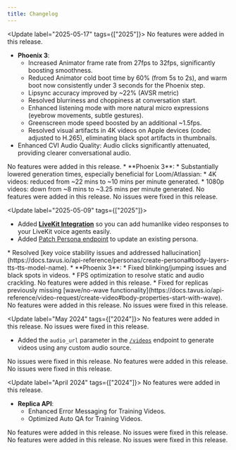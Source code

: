 ```yaml
---
title: Changelog
---
```

<Update label="2025-05-17" tags={["2025"]}>
<Tabs>
<Tab title="CVI">
<AccordionGroup>
<Accordion title="New Features" icon="plus-large">
No features were added in this release.
</Accordion>
<Accordion title="Enhancements" icon="wrench">
* **Phoenix 3**:
    * Increased Animator frame rate from 27fps to 32fps, significantly boosting smoothness.
    * Reduced Animator cold boot time by 60% (from 5s to 2s), and warm boot now consistently under 3 seconds for the Phoenix step.
    * Lipsync accuracy improved by ~22% (AVSR metric)
    * Resolved blurriness and choppiness at conversation start.
    * Enhanced listening mode with more natural micro expressions (eyebrow movements, subtle gestures).
    * Greenscreen mode speed boosted by an additional ~1.5fps.
    * Resolved visual artifacts in 4K videos on Apple devices (codec adjusted to H.265), eliminating black spot artifacts in thumbnails.
* Enhanced CVI Audio Quality: Audio clicks significantly attenuated, providing clearer conversational audio.
</Accordion>
</AccordionGroup>
</Tab>
<Tab title="Video Generation">
<AccordionGroup>
<Accordion title="New Features" icon="plus-large">
No features were added in this release.
</Accordion>
<Accordion title="Enhancements" icon="wrench">
* **Phoenix 3**:
    * Substantially lowered generation times, especially beneficial for Loom/Atlassian:
        * 4K videos: reduced from ~22 mins to ~10 mins per minute generated.
        * 1080p videos: down from ~8 mins to ~3.25 mins per minute generated.
</Accordion>
</AccordionGroup>
</Tab>
<Tab title="Lipsync">
<AccordionGroup>
<Accordion title="New Features" icon="plus-large">
No features were added in this release.
</Accordion>
<Accordion title="Enhancements" icon="wrench">
No issues were fixed in this release.
</Accordion>
</AccordionGroup>
</Tab>
</Tabs>
</Update>

<Update label="2025-05-09" tags={["2025"]}>
<Tabs>
<Tab title="CVI">
<AccordionGroup>
<Accordion title="New Features" icon="plus-large">
* Added [**LiveKit Integration**](https://www.tavus.io/post/building-real-time-ai-video-agents-with-livekit-and-tavus) so you can add humanlike video responses to your LiveKit voice agents easily.
* Added [Patch Persona endpoint](https://docs.tavus.io/api-reference/personas/patch-persona) to update an existing persona.
</Accordion>
<Accordion title="Enhancements" icon="wrench">
* Resolved [key voice stability issues and addressed hallucination](https://docs.tavus.io/api-reference/personas/create-persona#body-layers-tts-tts-model-name).
* **Phoenix 3**:
    * Fixed blinking/jumping issues and black spots in videos.
    * FPS optimization to resolve static and audio crackling.
</Accordion>
</AccordionGroup>
</Tab>
<Tab title="Video Generation">
<AccordionGroup>
<Accordion title="New Features" icon="plus-large">
No features were added in this release.
</Accordion>
<Accordion title="Enhancements" icon="wrench">
* Fixed for replicas previously missing [wave/no-wave functionality](https://docs.tavus.io/api-reference/video-request/create-video#body-properties-start-with-wave). 
</Accordion>
</AccordionGroup>
</Tab>
<Tab title="Lipsync">
<AccordionGroup>
<Accordion title="New Features" icon="plus-large">
No features were added in this release.
</Accordion>
<Accordion title="Enhancements" icon="wrench">
No issues were fixed in this release.
</Accordion>
</AccordionGroup>
</Tab>
</Tabs>
</Update>

<Update label="May 2024" tags={["2024"]}>
<Tabs>
<Tab title="CVI">
<AccordionGroup>
<Accordion title="New Features" icon="plus-large">
No features were added in this release.
</Accordion>
<Accordion title="Enhancements" icon="wrench">
No issues were fixed in this release.
</Accordion>
</AccordionGroup>
</Tab>
<Tab title="Video Generation">
<AccordionGroup>
<Accordion title="New Features" icon="plus-large">
* Added the `audio_url` parameter in the [`/videos`](https://docs.tavus.io/api-reference/video-request/create-video#generate-from-audio-file) endpoint to generate videos using any custom audio source.
</Accordion>
<Accordion title="Enhancements" icon="wrench">
No issues were fixed in this release.
</Accordion>
</AccordionGroup>
</Tab>
<Tab title="Lipsync">
<AccordionGroup>
<Accordion title="New Features" icon="plus-large">
No features were added in this release.
</Accordion>
<Accordion title="Enhancements" icon="wrench">
No issues were fixed in this release.
</Accordion>
</AccordionGroup>
</Tab>
</Tabs>
</Update>

<Update label="April 2024" tags={["2024"]}>
<Tabs>
<Tab title="CVI">
<AccordionGroup>
<Accordion title="New Features" icon="plus-large">
No features were added in this release.
</Accordion>
<Accordion title="Enhancements" icon="wrench">
* **Replica API**:
    * Enhanced Error Messaging for Training Videos.
    * Optimized Auto QA for Training Videos.
</Accordion>
</AccordionGroup>
</Tab>
<Tab title="Video Generation">
<AccordionGroup>
<Accordion title="New Features" icon="plus-large">
No features were added in this release.
</Accordion>
<Accordion title="Enhancements" icon="wrench">
No issues were fixed in this release.
</Accordion>
</AccordionGroup>
</Tab>
<Tab title="Lipsync">
<AccordionGroup>
<Accordion title="New Features" icon="plus-large">
No features were added in this release.
</Accordion>
<Accordion title="Enhancements" icon="wrench">
No issues were fixed in this release.
</Accordion>
</AccordionGroup>
</Tab>
</Tabs>
</Update>